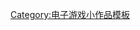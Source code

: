 {{asbox
| image     = Gamepad.svg
| pix       = 32
| subject   = 
| qualifier = 与[[暴雪娛樂]]有关
| category  = 维旺迪游戏小作品
| tempsort  = 
| name      = Template:BlizzardEntertainment-stub
}}<noinclude>
[[Category:电子游戏小作品模板]]
</noinclude>